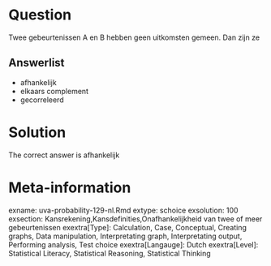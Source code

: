 Question
========

Twee gebeurtenissen A en B hebben geen uitkomsten gemeen. Dan zijn ze 

Answerlist
----------
* afhankelijk
* elkaars complement
* gecorreleerd

Solution
========

The correct answer is  afhankelijk 

Meta-information
================
exname: uva-probability-129-nl.Rmd 
extype: schoice 
exsolution: 100 
exsection: Kansrekening,Kansdefinities,Onafhankelijkheid van twee of meer gebeurtenissen 
exextra[Type]: Calculation, Case, Conceptual, Creating graphs, Data manipulation, Interpretating graph, Interpretating output, Performing analysis, Test choice 
exextra[Langauge]: Dutch 
exextra[Level]: Statistical Literacy, Statistical Reasoning, Statistical Thinking 
